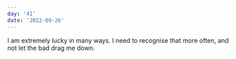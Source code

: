 ```yaml
---
day: '41'
date: '2022-09-26'
---
```


I am extremely lucky in many ways. I need to recognise that more often, and not let the bad drag me down.

